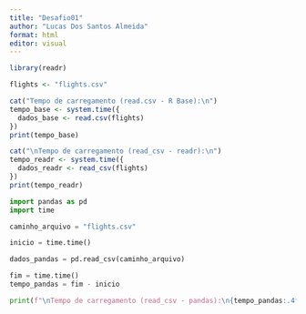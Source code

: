 ---
title: "Desafio01"
author: "Lucas Dos Santos Almeida"
format: html
editor: visual
---

```{r}
library(readr) 

flights <- "flights.csv" 

cat("Tempo de carregamento (read.csv - R Base):\n")
tempo_base <- system.time({
  dados_base <- read.csv(flights)
})
print(tempo_base)

cat("\nTempo de carregamento (read_csv - readr):\n")
tempo_readr <- system.time({
  dados_readr <- read_csv(flights)
})
print(tempo_readr)
```

```{python}
import pandas as pd
import time

caminho_arquivo = "flights.csv" 

inicio = time.time()

dados_pandas = pd.read_csv(caminho_arquivo)

fim = time.time()
tempo_pandas = fim - inicio

print(f"\nTempo de carregamento (read_csv - pandas):\n{tempo_pandas:.4f} segundos")
```
